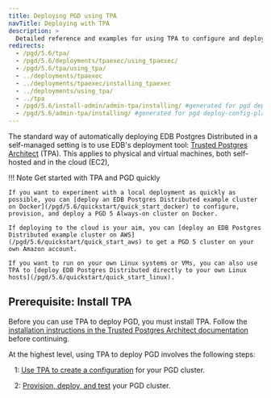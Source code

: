```yaml
---
title: Deploying PGD using TPA
navTitle: Deploying with TPA
description: >
  Detailed reference and examples for using TPA to configure and deploy PGD
redirects:
  - /pgd/5.6/tpa/
  - /pgd/5.6/deployments/tpaexec/using_tpaexec/
  - /pgd/5.6/tpa/using_tpa/
  - ../deployments/tpaexec
  - ../deployments/tpaexec/installing_tpaexec
  - ../deployments/using_tpa/
  - ../tpa
  - /pgd/5.6/install-admin/admin-tpa/installing/ #generated for pgd deploy-config-planning reorg 
  - /pgd/5.6/admin-tpa/installing/ #generated for pgd deploy-config-planning reorg 
---
```


The standard way of automatically deploying EDB Postgres Distributed in a self-managed setting is to use EDB's deployment tool: [Trusted Postgres Architect](/tpa/latest/) (TPA). 
This applies to physical and virtual machines, both self-hosted and in the cloud (EC2),

<span id="getting-started"></span>

!!! Note Get started with TPA and PGD quickly 

    If you want to experiment with a local deployment as quickly as possible, you can [deploy an EDB Postgres Distributed example cluster on Docker](/pgd/5.6/quickstart/quick_start_docker) to configure, provision, and deploy a PGD 5 Always-on cluster on Docker.
    
    If deploying to the cloud is your aim, you can [deploy an EDB Postgres Distributed example cluster on AWS](/pgd/5.6/quickstart/quick_start_aws) to get a PGD 5 cluster on your own Amazon account.

    If you want to run on your own Linux systems or VMs, you can also use TPA to [deploy EDB Postgres Distributed directly to your own Linux hosts](/pgd/5.6/quickstart/quick_start_linux).

## Prerequisite: Install TPA

Before you can use TPA to deploy PGD, you must install TPA. Follow the [installation instructions in the Trusted Postgres Architect documentation](/tpa/latest/INSTALL/) before continuing.


At the highest level, using TPA to deploy PGD involves the following steps:

&nbsp;&nbsp;&nbsp;1: [Use TPA to create a configuration](01-configuring) for your PGD cluster.

&nbsp;&nbsp;&nbsp;2: [Provision, deploy, and test](02-deploying) your PGD cluster.

